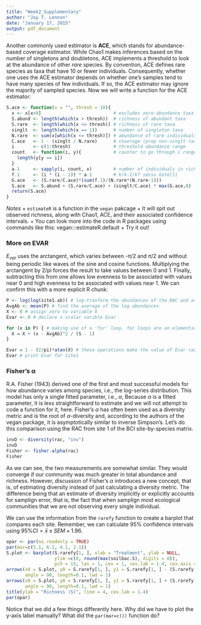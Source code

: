 ```yaml
---
title: "Week2_Supplementary"
author: "Jay T. Lennon"
date: "January 17, 2015"
output: pdf_document
---
```

Another commonly used estimator is **ACE**, which stands for abundance-based coverage estimator. 
While Chao1 makes inferences based on the number of singletons and doubletons, ACE implements a threshold to look at the abundance of other *rare* species. 
By convention, ACE defines rare species as taxa that have 10 or fewer individuals.
Consequently, whether one uses the ACE estimator depends on whether one's samples tend to have many species of few individuals.
If so, the ACE estimator may ignore the majority of sampled species.
Now we will write a function for the ACE estimator:

```r
S.ace <- function(x = "", thresh = 10){ 
  x <- x[x>0]                           # excludes zero-abundance taxa
  S.abund <- length(which(x > thresh))  # richness of abundant taxa
  S.rare  <- length(which(x <= thresh)) # richness of rare taxa
  singlt  <- length(which(x == 1))      # number of singleton taxa
  N.rare  <- sum(x[which(x <= thresh)]) # abundance of rare individuals
  C.ace   <- 1 - (singlt / N.rare)      # coverage (prop non-singlt rare inds)
  i       <- c(1:thresh)                # threshold abundance range
  count   <- function(i, y){            # counter to go through i range
    length(y[y == i])
  }
  a.1     <- sapply(i, count, x)        # number of individuals in richness i richness classes
  f.1     <- (i * (i - 1)) * a.1        # k(k-1)kf sensu Gotelli
  G.ace   <- (S.rare/C.ace)*(sum(f.1)/(N.rare*(N.rare-1)))
  S.ace   <- S.abund + (S.rare/C.ace) + (singlt/C.ace) * max(G.ace,0) 
  return(S.ace)
}
```

_Notes_
+ `estimateR` is a function in the `vegan` pakcage 
+ It will spit out observed richness, along with Chao1, ACE, and their associated confidence intervals. 
+ You can look more into the code in R packages using commands like this: vegan:::estimateR.default
+ Try it out!


### More on EVAR
$E_{var}$ uses the arctangent, which varies between -$\pi$/2 and $\pi$/2 and without being periodic like waves of the sine and cosine functions. Multiplying the arctangent by 2/pi forces the result to take values between 0 and 1. 
Finally, subtracting this from one allows low evenness to be associated with values near 0 and high evenness to be associated with values near 1. 
We can confirm this with a more explicit R chunk:

```r
P <- log(log(site1.ab)) # log-tranform the abundances of the RAC and assign them to a vector P
AvgAb <- mean(P) # find the average of the log abundances
X <- 0 # assign zero to variable X
Evar <- 0 # declare a scalar varible Evar

for (x in P) { # making use of a 'for' loop. for loops are an elementary control structure in all programming languages.
  X = X + (x - AvgAb)^2 / (S - 1)
}

Evar = 1 - (2/pi)*atan(X) # these operations make the value of Evar range between 0 and 1
Evar # print Evar for Site1
```



### Fisher's $\boldsymbol\alpha$
R.A. Fisher (1943) derived one of the first and most successful models for how abundance varies among species, i.e., the log-series distribution.
This model has only a single fitted parameter, i.e., $\alpha$, 
Because $\alpha$ is a fitted parameter, it is less straightforward to estimate and we will not attempt to code a function for it, here.
Fisher's $\alpha$ has often been used as a diversity metric and is the root of $\alpha$-diversity and, according to the authors of the vegan package, it is asymptotically similar to inverse Simpson's.
Let's do this comparison using the RAC from site 1 of the BCI site-by-species matrix.

```r
invD <- diversity(rac, "inv")
invD
Fisher <- fisher.alpha(rac)
Fisher
```

As we can see, the two measurements are somewhat similar. 
They would converge if our community was much greater in total abundance and richness. 
However, discussion of Fisher's $\alpha$ introduces a new concept, that is, of estimating diversity instead of just calculating a diversity metric. 
The difference being that an estimate of diversity implicitly or explicitly accounts for samplign error, that is, the fact that when samplign most ecological communities that we are not observing every single individual.


We can use the information from the `rarefy` function to create a barplot that compares each site.
Remember, we can calculate 95% confidence intervals using $95\% CI = \bar{x} \pm SEM \times 1.96$.

```r
opar <- par(no.readonly = TRUE)
par(mar=c(5.1, 6.1, 4.1, 2.1))
S.plot <- barplot(S.rarefy[1, ], xlab = "Treatment", ylab = NULL, 
                  ylim =c(0, round(max(soilbac.S), digits = 0)), 
                  pch = 15, las = 1, cex = 1, cex.lab = 1.4, cex.axis = 1.25)
arrows(x0 = S.plot, y0 = S.rarefy[1, ], y1 = S.rarefy[1, ] - (S.rarefy[2, ] * 1.96), 
       angle = 90, length=0.1, lwd = 1)
arrows(x0 = S.plot, y0 = S.rarefy[1, ], y1 = S.rarefy[1, ] + (S.rarefy[2, ] * 1.96), 
       angle = 90, length=0.1, lwd = 1)
title(ylab = "Richness (S)", line = 4, cex.lab = 1.4)
par(opar)
```

Notice that we did a few things differently here.
Why did we have to plot the y-axis label manually?
What did the `par(mar=c())` function do?
